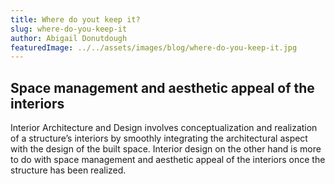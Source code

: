 ```yaml
---
title: Where do yout keep it?
slug: where-do-you-keep-it
author: Abigail Donutdough
featuredImage: ../../assets/images/blog/where-do-you-keep-it.jpg
---
```

## Space management and aesthetic appeal of the interiors
Interior Architecture and Design involves conceptualization and realization of a structure’s interiors by smoothly integrating the architectural aspect with the design of the built space. Interior design on the other hand is more to do with space management and aesthetic appeal of the interiors once the structure has been realized.